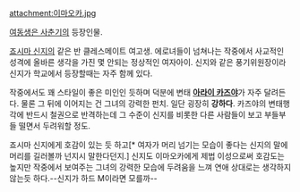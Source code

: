 attachment:이마오카.jpg

[[여동생은 사춘기]]의 등장인물.

[[죠시마 신지]]의 같은 반 클레스메이트 여고생. 에로녀들이 넘쳐나는 작중에서 사교적인 성격에 올바른 생각을 가진 몇 안되는 정상적인 여자아이. 신지와 같은 풍기위원장이라 신지가 학교에서 등장할때는 자주 함께 있다.

작중에서도 꽤 스타일이 좋은 미인인 듯하며 덕분에 변태 '''[[아라이 카즈야]]'''가 자주 달려든다. 물론 그 뒤에 이어지는 건 그녀의 강력한 펀치. 일단 굉장히 '''강하다'''. 카즈야의 변태행각에 반드시 철권으로 반격하는데 그 수준이 신지를 비롯한 다른 사람들이 보고 부들부들 떨면서 두려워할 정도. 

죠시마 신지에게 호감이 있는 듯 하고[* 여자가 머리 넘기는 모습이 좋다는 신지의 말에 머리를 길러볼까 넌지시 말한다던지.] 신지도 이마오카에게 제법 이성으로써 호감도는 높지만 작중에서 보여주는 그녀의 강력한 모습에 두려움을 느껴 연애 상대로는 생각하지 않는듯 하다.--신지가 하드 M이라면 모를까--

